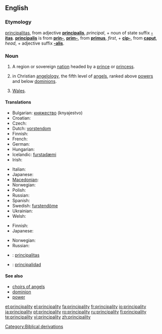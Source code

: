 ==English==

===Etymology===
{{etyl|la}} [[principalitas]], from adjective '''[[principalis]]''', ''principal'', + noun of state suffix '''[[-itas]]'''.  '''[[principalis]]''' is from '''[[prin-]]''', '''[[prim-]]''', from '''[[primus]]''', ''first'', + '''[[cip-]]''', from '''[[caput]]''', ''head'', + adjective suffix '''[[-alis]]'''.

===Noun===
{{en-noun|principalities}}

# A region or sovereign [[nation]] headed by a [[prince]] or [[princess]].
# {{religion|Biblical tradition}} in Christian [[angelology]], the fifth level of [[angel]]s, ranked above [[power]]s and below [[dominion]]s.
# {{British}} [[Wales]].

====Translations====
{{trans-top|region}}
* Bulgarian: [[княжество]] (knyajestvo)
* Croatian: {{t-|hr|kneževina|f}}
* Czech: {{t-|cs|knížectví|n}}
* Dutch: [[vorstendom]] {{n}}
* Finnish: {{t+|fi|ruhtinaskunta}}
* French: {{t+|fr|principauté|f}}
* German: {{t-|de|Fürstentum|n}}
* Hungarian: {{t+|hu|fejedelemség}}
* Icelandic: [[furstadæmi]] {{n}}
* Irish: {{t|ga|prionsacht|f|xs=Irish}}
{{trans-mid}}
* Italian: {{t+|it|principato|m}}
* Japanese: {{t+|ja|公国|tr=kōkoku}}
* [[Macedonian]]: {{t-|mk|кнежевство|n|tr=knéževstvo}}
* Norwegian: {{t-|no|fyrstedømme|n}}
* Polish: {{t+|pl|księstwo|n}}
* Russian: {{t|ru|княжество|n|tr=kn'ážestvo}}
* Spanish: {{t|es|principado|m}}
* Swedish: [[furstendöme]] {{n}}
* Ukrainian: {{t|uk|kнязівство|n|tr=knjazívstvo|xs=Ukrainian}}
* Welsh: {{t|cy|tywysogaeth|f|xs=Welsh}}
{{trans-bottom}}

{{trans-top|in angelology}}
* Finnish: {{t+|fi|valta}}
* Japanese: {{t|ja|権天使|tr=ken-tenshi}}
{{trans-mid}}
* Norwegian: {{t-|no|fyrstedømme|n}}
* Russian: {{t|ru|начала|n|p|tr=načála}}
{{trans-bottom}}

{{checktrans}}
* {{ttbc|Latin}}:  [[principalitas]] {{f}}
* {{ttbc|Spanish}}: [[principalidad]] {{f}}

====See also====
* [[choirs of angels]]
* [[dominion]]
* [[power]]

[[Category:Biblical derivations]]

[[et:principality]]
[[el:principality]]
[[fa:principality]]
[[fr:principality]]
[[io:principality]]
[[ja:principality]]
[[pt:principality]]
[[ro:principality]]
[[ru:principality]]
[[fi:principality]]
[[te:principality]]
[[vi:principality]]
[[zh:principality]]